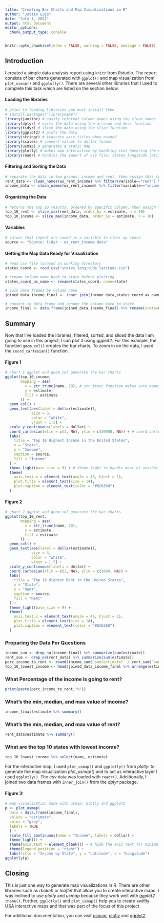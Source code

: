---
title: "Creating Bar Charts and Map Visualizations in R"
author: "Jottin Lugo"
date: "July 1, 2022"
output: html_document
editor_options: 
  chunk_output_type: console
---

```{r setup, include=FALSE}
knitr::opts_chunk$set(echo = FALSE, warning = FALSE, message = FALSE)
```
## Introduction
I created a simple data analysis report using `knitr` from Rstudio. The report consists of bar charts generated with `ggplot()` and map visualization from `plot_usmap()` and `ggplotly()`. There are several other libraries that I used to complete this task which are listed on the section below.

#### Loading the libraries
```{r libraries, echo=TRUE}
# prior to loading libraries you must install them
# install.packages("libraryname")
library(janitor) # easily reformat column names using the clean_names function
library(dplyr) # sorts the data using the arrange and desc function
library(tidyr) # slice the data using the slice function
library(ggplot2) # plots the data
library(stringr) # truncate axis titles when needed
library(scales) # convert values to dollar format
library(usmap) # generates a static map
library(plotly) # makes map interactive by handling text hovering the map
library(readr) # handles the import of csv file: states_longitude_latitude.csv
```

#### Filtering and Sorting the Data
```{r clean, echo=TRUE}
# separate the data in two groups: income and rent, then assign this to a variable
rent_data <- clean_names(us_rent_income) %>% filter(variable=="rent") %>% arrange(desc(estimate))
income_data <- clean_names(us_rent_income) %>% filter(variable=="income") %>% arrange(desc(estimate))
```

#### Organizing the Data
```{r slice, echo=TRUE}
# returns the top 10 results, ordered by specific column, then assign this to a variable
top_10_rent <- slice_max(rent_data, order_by = estimate, n = 10)
top_10_income <- slice_max(income_data, order_by = estimate, n = 10)
```

#### Variables
```{r variables, echo=TRUE}
# values that repeat are saved in a variable to clear up space
source <- "Source: tidyr - us_rent_income data"
```

#### Getting the Map Data Ready for Visualization
```{r mapdata, echo=TRUE}
# read csv file located in working directory
states_coord <- read_csv("states_longitude_latitude.csv")

# rename column name back to state before plotting
states_coord_as_name <- rename(states_coord, name=state)

# join data frames by column name
joined_data_income_final <- inner_join(income_data,states_coord_as_name,by="name")

# convert to data frame and rename the column back to state
income_final <- data.frame(joined_data_income_final) %>% rename(state=name)

```

## Summary
Now that I've loaded the libraries, filtered, sorted, and sliced the data I am going to use in this project; I can plot it using *ggplot2*. For this example, the function `geom_col()` creates the bar charts. To zoom in on the data, I used the `coord_cartesian()` function.

#### Figure 1
```{r income, echo=TRUE, out.width="90%"}
# chart 1 ggplot and geom_col generate the bar charts
ggplot(top_10_income,
       mapping = aes(
         x = str_trunc(name, 20), # str_trunc function makes sure names do not overlap
         y = estimate,
         fill = estimate
       )) +
  geom_col() +
  geom_text(aes(label = dollar(estimate)),
            size = 3,
            color = "white",
            vjust = 1.5) +
  scale_y_continuous(labels = dollar) +
  coord_cartesian(xlim = c(1, NA), ylim = c(30000, NA)) + # coord_cartesian function Zooms in Y-Axis and scales view
  labs(
    title = "Top 10 Highest Income in the United States",
    x = "State",
    y = "Income",
    caption = source,
    fill = "Income"
  ) +
  theme_light(base_size = 9) + # theme_light to handle most of aesthetics
  theme(
    axis.text.x = element_text(angle = 45, hjust = 1),
    plot.title = element_text(size = 14),
    plot.caption = element_text(color = "#5C6380")
  )
```

#### Figure 2
```{r rent, echo=TRUE, out.width="90%"}
# chart 2 ggplot and geom_col generate the bar charts
ggplot(top_10_rent,
       mapping = aes(
         x = str_trunc(name, 20),
         y = estimate,
         fill = estimate
       )) + 
  geom_col() +
  geom_text(aes(label = dollar(estimate)),
            size = 3,
            color = "white",
            vjust = 1.5) +
  scale_y_continuous(labels = dollar) +
  coord_cartesian(xlim = c(1, NA), ylim = c(1000, NA)) +
  labs(
    title = "Top 10 Highest Rent in the United States",
    x = "State",
    y = "Rent",
    caption = source,
    fill = "Rent"
  ) +
  theme_light(base_size = 9) +
  theme(
    axis.text.x = element_text(angle = 45, hjust = 1),
    plot.title = element_text(size = 14),
    plot.caption = element_text(color = "#5C6380")
  )
```

### Preparing the Data For Questions
```{r prepare, echo=TRUE}
income_sum <- drop_na(income_final) %>% summarize(sum(estimate))
rent_sum <- drop_na(rent_data) %>% summarize(sum(estimate))
perc_income_to_rent <- round(income_sum$`sum(estimate)` / rent_sum$`sum(estimate)`, 2)
top_10_lowest_income <- head(joined_data_income_final %>% arrange(estimate), n = 10)
```

### What Percentage of the income is going to rent?
```{r insight1, echo=TRUE}
print(paste(perc_income_to_rent,"%"))
```

### What's the min, median, and max value of income?
```{r insight2, echo=TRUE}
income_final$estimate %>% summary()
```
 
### What's the min, median, and max value of rent?
```{r insight3, echo=TRUE}
rent_data$estimate %>% summary()
```
 
### What are the top 10 states with lowest income?
```{r insight4, echo=TRUE}
top_10_lowest_income %>% select(name, estimate)
```


For the interactive map, I used `plot_usmap()` and `ggplotly()` from *plotly*: to generate the map visualization *plot_usmap()* and to act as interactive layer I used `ggplotly()`. The csv data was loaded with `readr()`. Additionally, I joined two data frames with `inner_join()` from the *dplyr* package.

#### Figure 3:
```{r mapview, echo=TRUE, out.width="100%"}
# map visualization made with usmap, plotly and ggplot2
p <- plot_usmap(
  data = data.frame(income_final),
  values = "estimate",
  color = "grey",
  labels = TRUE
  ) +
  scale_fill_continuous(name = "Income", labels = dollar) +
  theme_light() +
  theme(axis.text = element_blank()) + # hide the axis text for minimal viewing
  theme(legend.position = "right") +
  labs(title = "Income by State", y = "Latitude", x = "Longitude")
ggplotly(p)
```

## Closing
This is just one way to generate map visualizations in R. There are other libraries such as *rbokeh* or *leaflet* that allow you to create interactive maps. I was inclined to use *plotly* and *usmap* because they work well with *ggplot2* `theme()`. Further, `ggplotly()` and `plot_usmap()` help you to create swiftly USA interactive maps and that was part of the focus of this project.


For additional documentation, you can visit [usmap](https://cran.r-project.org/web/packages/usmap/vignettes/mapping.html), [plotly](https://plotly.com/r) and [ggplot2](https://ggplot2.tidyverse.org).

